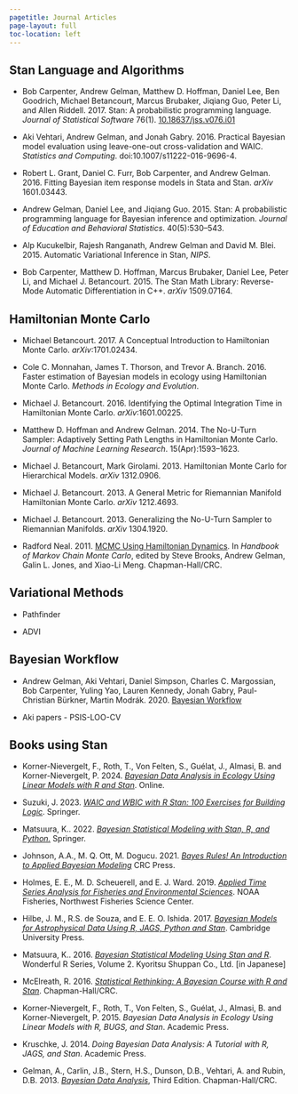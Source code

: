 ```yaml
---
pagetitle: Journal Articles
page-layout: full
toc-location: left
---
```


## Stan Language and Algorithms

* Bob Carpenter, Andrew Gelman, Matthew D. Hoffman, Daniel Lee, Ben
  Goodrich, Michael Betancourt, Marcus Brubaker, Jiqiang Guo,
  Peter Li, and Allen Riddell.  2017.  Stan: A probabilistic
  programming language.  *Journal of Statistical Software* 76(1).
  [10.18637/jss.v076.i01](http://dx.doi.org/10.18637/jss.v076.i01)

* Aki Vehtari, Andrew Gelman, and Jonah Gabry. 2016.
  Practical Bayesian model evaluation using leave-one-out
  cross-validation and WAIC. *Statistics and Computing*.
  doi:10.1007/s11222-016-9696-4.

* Robert L. Grant, Daniel C. Furr, Bob Carpenter, and Andrew
  Gelman. 2016. Fitting Bayesian item response models in Stata and
  Stan. *arXiv* 1601.03443.

* Andrew Gelman, Daniel Lee, and Jiqiang Guo.  2015.  Stan:
  A probabilistic programming language for Bayesian inference
  and optimization.  *Journal of Education and Behavioral
  Statistics*. 40(5):530--543.

* Alp Kucukelbir, Rajesh Ranganath, Andrew Gelman and David
  M. Blei. 2015. Automatic Variational Inference in Stan, *NIPS*.

* Bob Carpenter, Matthew D. Hoffman, Marcus Brubaker, Daniel Lee,
  Peter Li, and Michael J. Betancourt.  2015.  The Stan Math Library:
  Reverse-Mode Automatic Differentiation in C++. *arXiv* 1509.07164.


## Hamiltonian Monte Carlo

* Michael Betancourt. 2017. A Conceptual Introduction to
  Hamiltonian Monte Carlo.  *arXiv*:1701.02434.

* Cole C. Monnahan, James T. Thorson, and Trevor A. Branch. 2016.
  Faster estimation of Bayesian models in ecology using
  Hamiltonian Monte Carlo. *Methods in Ecology and Evolution*.

* Michael J. Betancourt. 2016.  Identifying the Optimal Integration
  Time in Hamiltonian Monte Carlo. *arXiv*:1601.00225.

* Matthew D. Hoffman and Andrew Gelman.  2014.  The No-U-Turn Sampler:
  Adaptively Setting Path Lengths in Hamiltonian Monte Carlo.
  *Journal of Machine Learning Research*.  15(Apr):1593--1623.

* Michael J. Betancourt, Mark Girolami. 2013.  Hamiltonian Monte Carlo
  for Hierarchical Models. *arXiv* 1312.0906.

* Michael J. Betancourt. 2013.  A General Metric for Riemannian
  Manifold Hamiltonian Monte Carlo. *arXiv* 1212.4693.

* Michael J. Betancourt. 2013.  Generalizing the No-U-Turn Sampler to
  Riemannian Manifolds.  *arXiv* 1304.1920.

* Radford Neal. 2011. [MCMC Using Hamiltonian Dynamics](http://www.mcmchandbook.net/HandbookChapter5.pdf).  In *Handbook of Markov Chain Monte
  Carlo*, edited by Steve Brooks, Andrew Gelman, Galin L. Jones,
  and Xiao-Li Meng.  Chapman-Hall/CRC.

                       
## Variational Methods

* Pathfinder

* ADVI


## Bayesian Workflow

* Andrew Gelman, Aki Vehtari, Daniel Simpson, Charles C. Margossian, Bob Carpenter, Yuling Yao, Lauren Kennedy, Jonah Gabry, Paul-Christian Bürkner, Martin Modrák. 2020. [Bayesian Workflow](https://arxiv.org/pdf/2011.01808)

* Aki papers - PSIS-LOO-CV                       

                       
## Books using Stan

* Korner-Nievergelt, F., Roth, T., Von Felten, S., Guélat, J., Almasi,
  B. and Korner-Nievergelt, P.  2024. [*Bayesian Data Analysis in
  Ecology Using Linear Models with R and Stan*](https://tobiasroth.github.io/BDAEcology/).  Online.

* Suzuki, J.  2023. [*WAIC and WBIC with R Stan: 100 Exercises for Building Logic*](https://link.springer.com/book/10.1007/978-981-99-3838-4).  Springer.

* Matsuura, K.. 2022. [*Bayesian Statistical Modeling with Stan, R, and
  Python.*](https://link.springer.com/book/10.1007/978-981-19-4755-1) Springer.

* Johnson, A.A., M. Q. Ott, M. Dogucu. 2021. [*Bayes Rules! An Introduction to Applied Bayesian Modeling*](https://www.bayesrulesbook.com) CRC Press.

* Holmes, E. E., M. D. Scheuerell, and E. J. Ward.  2019.
  [*Applied Time Series Analysis for Fisheries and Environmental Sciences*](
  https://nwfsc-timeseries.github.io/atsa-labs/). NOAA Fisheries,
  Northwest Fisheries Science Center.

* Hilbe, J. M., R.S. de Souza, and E. E. O. Ishida.  2017. [*Bayesian
  Models for Astrophysical Data Using R, JAGS, Python and Stan*](https://www.bayesianmodelsforastrophysicaldata.com).
  Cambridge University Press.

* Matsuura, K.. 2016. [*Bayesian Statistical Modeling Using Stan
  and R*](https://link.springer.com/book/10.1007/978-981-19-4755-1). Wonderful R Series, Volume 2. Kyoritsu Shuppan Co.,
  Ltd.  [in Japanese]

* McElreath, R.  2016. [*Statistical Rethinking:  A Bayesian
  Course with R and Stan*](https://xcelab.net/rm/).  Chapman-Hall/CRC.

* Korner-Nievergelt, F., Roth, T., Von Felten, S., Guélat, J., Almasi,
  B. and Korner-Nievergelt, P.  2015. *Bayesian Data Analysis in
  Ecology Using Linear Models with R, BUGS, and Stan*.  Academic Press.

* Kruschke, J. 2014.  *Doing Bayesian Data Analysis: A Tutorial with R,
  JAGS, and Stan*. Academic Press.

* Gelman, A., Carlin, J.B., Stern, H.S., Dunson, D.B., Vehtari, A. and
  Rubin, D.B. 2013. [*Bayesian Data Analysis*](http://www.stat.columbia.edu/~gelman/book/), Third
  Edition. Chapman-Hall/CRC.

